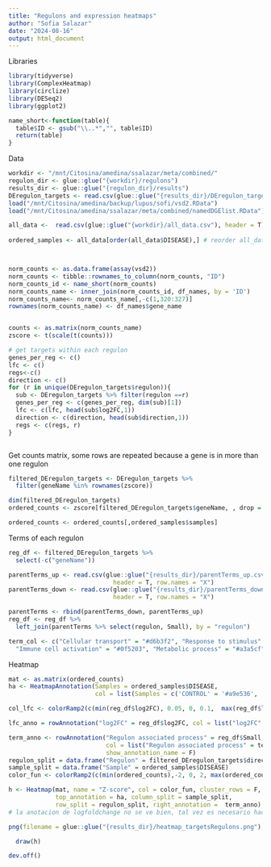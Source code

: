 ```yaml
---
title: "Regulons and expression heatmaps"
author: "Sofia Salazar"
date: "2024-08-16"
output: html_document
---
```


Libraries

```r
library(tidyverse)
library(ComplexHeatmap)
library(circlize)
library(DESeq2)
library(ggplot2)
```


```r
name_short<-function(table){
  table$ID <- gsub("\\..*","", table$ID)
  return(table)
}
```

Data

```r
workdir <- "/mnt/Citosina/amedina/ssalazar/meta/combined/"
regulon_dir <- glue::glue("{workdir}/regulons")
results_dir <- glue::glue("{regulon_dir}/results")
DEregulon_targets <- read.csv(glue::glue("{results_dir}/DEregulon_targets.csv"), row.names = "X")
load("/mnt/Citosina/amedina/backup/lupus/sofi/vsd2.RData")
load("/mnt/Citosina/amedina/ssalazar/meta/combined/namedDGElist.RData")

all_data <-  read.csv(glue::glue("{workdir}/all_data.csv"), header = T)
  
ordered_samples <- all_data[order(all_data$DISEASE),] # reorder all_data



norm_counts <- as.data.frame(assay(vsd2))
norm_counts <- tibble::rownames_to_column(norm_counts, "ID")
norm_counts_id <- name_short(norm_counts)
norm_counts_name <- inner_join(norm_counts_id, df_names, by = 'ID')
norm_counts_name<- norm_counts_name[,-c(1,320:327)]
rownames(norm_counts_name) <- df_names$gene_name


counts <- as.matrix(norm_counts_name)
zscore <- t(scale(t(counts)))

# get targets within each regulon
genes_per_reg <- c()
lfc <- c()
regs<-c()
direction <- c()
for (r in unique(DEregulon_targets$regulon)){
  sub <- DEregulon_targets %>% filter(regulon ==r)
  genes_per_reg <- c(genes_per_reg, dim(sub)[1])
  lfc <- c(lfc, head(sub$log2FC,1))
  direction <- c(direction, head(sub$direction,1))
  regs <- c(regs, r)
}



```


Get counts matrix, some rows are repeated because a gene is in more than one regulon

```r
filtered_DEregulon_targets <- DEregulon_targets %>%
  filter(geneName %in% rownames(zscore))

dim(filtered_DEregulon_targets)
ordered_counts <- zscore[filtered_DEregulon_targets$geneName, , drop = FALSE]

ordered_counts <- ordered_counts[,ordered_samples$samples]
```


Terms of each regulon

```r

reg_df <- filtered_DEregulon_targets %>%
  select(-c("geneName"))

parentTerms_up <- read.csv(glue::glue("{results_dir}/parentTerms_up.csv"),
                             header = T, row.names = "X")
parentTerms_down <- read.csv(glue::glue("{results_dir}/parentTerms_down.csv"),
                             header = T, row.names = "X")

parentTerms <- rbind(parentTerms_down, parentTerms_up)
reg_df <- reg_df %>%
  left_join(parentTerms %>% select(regulon, Small), by = "regulon") 

term_col <- c("Cellular transport" = "#d6b3f2", "Response to stimulus" = "#f0b800", 
  "Immune cell activation" = "#0f5203", "Metabolic process" = "#a3a5cf", "Developmental process"  = "#de049d", "Cell cycle"  = "#08a3a6", "Nucleic acid processing" = "#b3de7e", "Immune system process" = "#ffad7a", "Neural process" = "#f54545", "TF activity"="#005cb8", "Dendritic cell differentiation" = "#6b08c2")

```

Heatmap

```r
mat <- as.matrix(ordered_counts)
ha <- HeatmapAnnotation(Samples = ordered_samples$DISEASE,
                        col = list(Samples = c('CONTROL' = '#a9e536', 'SLE' = '#f5704b')))

col_lfc <- colorRamp2(c(min(reg_df$log2FC), 0.05, 0, 0.1,  max(reg_df$log2FC)), c("blue","lightblue1", "white", "#ffb5b0","red"))

lfc_anno = rowAnnotation("log2FC" = reg_df$log2FC, col = list("log2FC" = col_lfc))

term_anno <- rowAnnotation("Regulon associated process" = reg_df$Small,
                           col = list("Regulon associated process" = term_col), 
                           show_annotation_name = F)
regulon_split = data.frame("Regulon" = filtered_DEregulon_targets$direction)
sample_split = data.frame("Sample" = ordered_samples$DISEASE)
color_fun <- colorRamp2(c(min(ordered_counts),-2, 0, 2, max(ordered_counts)), c('#086ec2',"lightblue1", 'white', 'red','darkred'))

h <- Heatmap(mat, name = "Z-score", col = color_fun, cluster_rows = F, cluster_columns = F, show_row_names = F, show_column_names = F, 
             top_annotation = ha, column_split = sample_split, 
             row_split = regulon_split, right_annotation =  term_anno)
# la anotacion de logfoldchange no se ve bien, tal vez es necesario hacer mas cortes

png(filename = glue::glue("{results_dir}/heatmap_targetsRegulons.png"), height = 20, width = 20, units = "cm", res = 300)

  draw(h)

dev.off()

```


